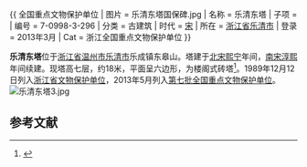 {{ 全国重点文物保护单位
| 图片 = 乐清东塔国保碑.jpg
| 名称 = 乐清东塔
| 子项 = 
| 编号 = 7-0998-3-296
| 分类 = 古建筑
| 时代 = [[宋朝|宋]]
| 所在 = [[浙江省|浙江省]][[乐清市|乐清市]]
| 登录 = 2013年3月
| Cat = 浙江全国重点文物保护单位
}}

'''乐清东塔'''位于[[浙江省|浙江省]][[温州市|温州市]][[乐清市|乐清市]]乐成镇东皋山。塔建于[[北宋|北宋]][[熙宁|熙宁]]年间，[[南宋|南宋]][[淳熙|淳熙]]年间续建。现塔高七层，约18米，平面呈六边形，为楼阁式砖塔<ref>{{cite web |url=http://www.zjww.gov.cn/subject/2006-02-13/795564.shtml |language= |title=乐清·东塔 |publisher=浙江省文物局 |date= |accessdate= |archive-url=https://web.archive.org/web/20130514073957/http://www.zjww.gov.cn/subject/2006-02-13/795564.shtml |archive-date=2013-05-14 |dead-url=yes }}</ref>。1989年12月12日列入[[浙江省文物保护单位|浙江省文物保护单位]]，2013年5月列入[[第七批全国重点文物保护单位|第七批全国重点文物保护单位]]。
[[File:乐清东塔3.jpg|thumb]]

==参考文献==
{{reflist}}
{{浙江全国重点文物保护单位}}